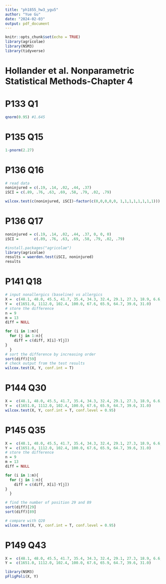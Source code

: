 ```yaml
---
title: "ph1855_hw3_ygu5"
author: "Yue Gu"
date: "2024-02-03"
output: pdf_document
---
```


```r
knitr::opts_chunk$set(echo = TRUE)
library(agricolae)
library(NSM3)
library(tidyverse)
```

# Hollander et al. Nonparametric Statistical Methods-Chapter 4
# P133 Q1
```r
qnorm(0.95) #1.645
```

# P135 Q15
```r
1-pnorm(2.27)
```

# P136 Q16
```r
# read data
noninjured = c(.19, .14, .02, .44, .37)
iSCI = c(.89, .76, .63, .69, .58, .79, .02, .79)

wilcox.test(c(noninjured, iSCI)~factor(c(0,0,0,0,0, 1,1,1,1,1,1,1,1)))

```

# P136 Q17
```r
noninjured = c(.19, .14, .02, .44, .37, 0, 0, 0)
iSCI =       c(.89, .76, .63, .69, .58, .79, .02, .79)

#install.packages("agricolae")
library(agricolae)
results = waerden.test(iSCI, noninjured)
results
```

# P141 Q18
```r
# input nonallergics (baseline) vs allergics
X =  c(48.1, 48.0, 45.5, 41.7, 35.4, 34.3, 32.4, 29.1, 27.3, 18.9, 6.6, 5.2, 4.7)
Y =  c(1651.0, 1112.0, 102.4, 100.0, 67.6, 65.9, 64.7, 39.6, 31.0)
# store the difference
n = 9
m = 13
diff = NULL

for (i in 1:m){ 
  for (j in 1:n){ 
    diff = c(diff, X[i]-Y[j])
}
  }
# sort the difference by increasing order
sort(diff)[59]
# check output from the test results
wilcox.test(X, Y, conf.int = T)
```

# P144 Q30
```r
X =  c(48.1, 48.0, 45.5, 41.7, 35.4, 34.3, 32.4, 29.1, 27.3, 18.9, 6.6, 5.2, 4.7)
Y =  c(1651.0, 1112.0, 102.4, 100.0, 67.6, 65.9, 64.7, 39.6, 31.0)
wilcox.test(X, Y, conf.int = T, conf.level = 0.95)
```


# P145 Q35
```r
X =  c(48.1, 48.0, 45.5, 41.7, 35.4, 34.3, 32.4, 29.1, 27.3, 18.9, 6.6, 5.2, 4.7)
Y =  c(1651.0, 1112.0, 102.4, 100.0, 67.6, 65.9, 64.7, 39.6, 31.0)
# store the difference
n = 9
m = 13
diff = NULL

for (i in 1:m){ 
  for (j in 1:n){ 
    diff = c(diff, X[i]-Y[j])
}
  }

# find the number of position 29 and 89
sort(diff)[29]
sort(diff)[89]

# compare with Q20
wilcox.test(X, Y, conf.int = T, conf.level = 0.95)
```

# P149 Q43
```r
X =  c(48.1, 48.0, 45.5, 41.7, 35.4, 34.3, 32.4, 29.1, 27.3, 18.9, 6.6, 5.2, 4.7)
Y =  c(1651.0, 1112.0, 102.4, 100.0, 67.6, 65.9, 64.7, 39.6, 31.0)

library(NSM3)
pFligPoli(X, Y)
```


